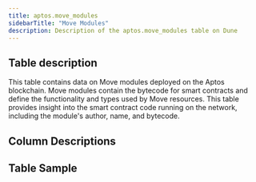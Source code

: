 ```yaml
---
title: aptos.move_modules
sidebarTitle: "Move Modules"
description: Description of the aptos.move_modules table on Dune
---
```


## Table description

This table contains data on Move modules deployed on the Aptos blockchain. Move modules contain the bytecode for smart contracts and define the functionality and types used by Move resources. This table provides insight into the smart contract code running on the network, including the module's author, name, and bytecode.

## Column Descriptions


<ColumnDescriptions tableSchema="aptos" tableName="move_modules" />

## Table Sample


<TableSample tableSchema="aptos" tableName="move_modules" />
